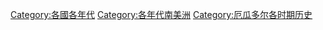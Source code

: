 [[Category:各國各年代|Category:各國各年代]]
[[Category:各年代南美洲|Category:各年代南美洲]]
[[Category:厄瓜多尔各时期历史|Category:厄瓜多尔各时期历史]]